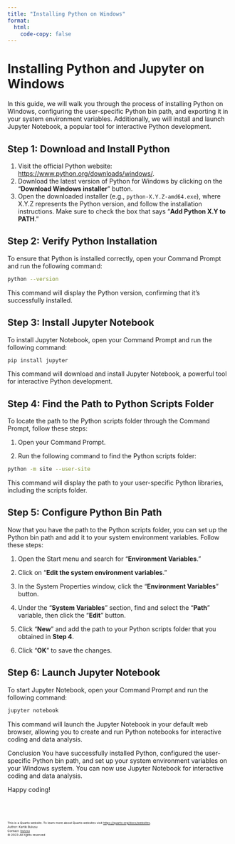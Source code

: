 ```yaml
---
title: "Installing Python on Windows"
format:
  html:
    code-copy: false
---
```

<html>
<head>
    <style>
        body {
            -webkit-user-select: none; /* Safari */
            -moz-user-select: none; /* Firefox */
            -ms-user-select: none; /* IE10+/Edge */
            user-select: none; /* Standard */
        }
    </style>
</head>
<body>

# Installing Python and Jupyter on Windows

In this guide, we will walk you through the process of installing Python on Windows, configuring the user-specific Python bin path, and exporting it in your system environment variables. Additionally, we will install and launch Jupyter Notebook, a popular tool for interactive Python development.

## Step 1: Download and Install Python

1. Visit the official Python website: [https://www.python.org/downloads/windows/](https://www.python.org/downloads/windows/).
2. Download the latest version of Python for Windows by clicking on the "**Download Windows installer**" button.
3. Open the downloaded installer (e.g., `python-X.Y.Z-amd64.exe`), where X.Y.Z represents the Python version, and follow the installation instructions. Make sure to check the box that says "**Add Python X.Y to PATH**."

## Step 2: Verify Python Installation

To ensure that Python is installed correctly, open your Command Prompt and run the following command:

```bash
python --version
```
This command will display the Python version, confirming that it's successfully installed.

## Step 3: Install Jupyter Notebook
To install Jupyter Notebook, open your Command Prompt and run the following command:

```bash
pip install jupyter
```
This command will download and install Jupyter Notebook, a powerful tool for interactive Python development.

## Step 4: Find the Path to Python Scripts Folder
To locate the path to the Python scripts folder through the Command Prompt, follow these steps:

1. Open your Command Prompt.

2. Run the following command to find the Python scripts folder:
```bash
python -m site --user-site
```

This command will display the path to your user-specific Python libraries, including the scripts folder.

## Step 5: Configure Python Bin Path
Now that you have the path to the Python scripts folder, you can set up the Python bin path and add it to your system environment variables. Follow these steps:

1. Open the Start menu and search for "**Environment Variables**."

2. Click on "**Edit the system environment variables**."

3. In the System Properties window, click the "**Environment Variables**" button.

4. Under the "**System Variables**" section, find and select the "**Path**" variable, then click the "**Edit**" button.

5. Click "**New**" and add the path to your Python scripts folder that you obtained in **Step 4**.

6. Click "**OK**" to save the changes.

## Step 6: Launch Jupyter Notebook
To start Jupyter Notebook, open your Command Prompt and run the following command:

```bash
jupyter notebook
```

This command will launch the Jupyter Notebook in your default web browser, allowing you to create and run Python notebooks for interactive coding and data analysis.

Conclusion
You have successfully installed Python, configured the user-specific Python bin path, and set up your system environment variables on your Windows system. You can now use Jupyter Notebook for interactive coding and data analysis.

Happy coding!


<br><br>
<footer>
  <p><small><small><small><small>This is a Quarto website. To learn more about Quarto websites visit <https://quarto.org/docs/websites>.<br>
  Author: Kartik Bulusu<br>
  Contact: <a href="mailto:bulusu@gwu.edu">bulusu</a><br>
  &copy; 2023 All rights reserved</small></small></small></small></p>
</footer>